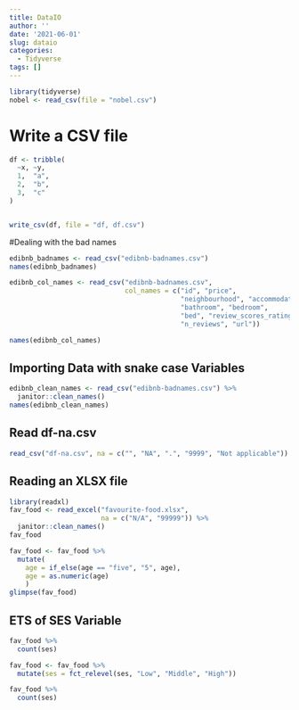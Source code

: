 ```yaml
---
title: DataIO
author: ''
date: '2021-06-01'
slug: dataio
categories:
  - Tidyverse
tags: []
---
```


```r
library(tidyverse)
nobel <- read_csv(file = "nobel.csv")
```

# Write a CSV file

```r
df <- tribble(
  ~x, ~y,
  1,  "a",
  2,  "b",
  3,  "c"
)


write_csv(df, file = "df, df.csv")
```

#Dealing with the bad names

```r
edibnb_badnames <- read_csv("edibnb-badnames.csv")
names(edibnb_badnames)

edibnb_col_names <- read_csv("edibnb-badnames.csv",
                             col_names = c("id", "price", 
                                           "neighbourhood", "accommodates",
                                           "bathroom", "bedroom", 
                                           "bed", "review_scores_rating", 
                                           "n_reviews", "url"))

names(edibnb_col_names)

```

## Importing Data with snake case Variables

```r

edibnb_clean_names <- read_csv("edibnb-badnames.csv") %>%
  janitor::clean_names()
names(edibnb_clean_names)

```

## Read df-na.csv

```r

read_csv("df-na.csv", na = c("", "NA", ".", "9999", "Not applicable"))
```

## Reading an XLSX file

```r
library(readxl)
fav_food <- read_excel("favourite-food.xlsx",
                       na = c("N/A", "99999")) %>%
  janitor::clean_names()
fav_food

fav_food <- fav_food %>%
  mutate(
    age = if_else(age == "five", "5", age),
    age = as.numeric(age)
    )
glimpse(fav_food)

```

## ETS of SES Variable

```r

fav_food %>%
  count(ses)

fav_food <- fav_food %>%
  mutate(ses = fct_relevel(ses, "Low", "Middle", "High"))

fav_food %>%
  count(ses)

```

